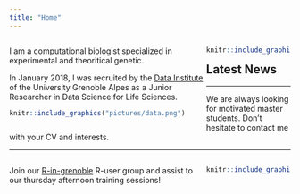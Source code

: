 ```yaml
---
title: "Home"
---
```


<style>
.column-left{
  float: left;
  width: 70%;
  text-align: left;
}
.column-right{
  float: right;
  width: 30%;
  text-align: right;
}
</style>



<div class="column-left">
I am a computational biologist specialized in experimental and theoritical genetic. 

In January 2018, I was recruited by the [Data Institute](https://data-institute.univ-grenoble-alpes.fr/) of the University Grenoble Alpes as a Junior Researcher in Data Science for Life Sciences.


```r
knitr::include_graphics("pictures/data.png")
```
</div>

<div class="column-right">
```r
knitr::include_graphics("pictures/mag_cv.png")
``` 
</div>


 


## Latest News


***

We are always looking for motivated master students. Don't hesitate to contact me with your CV and interests. 

***
<div class="column-left">
Join our [R-in-grenoble](https://r-in-grenoble.github.io/index.html) R-user group and assist to our thursday afternoon training sessions!
</div>

<div class="column-right">
```r
knitr::include_graphics("pictures/LOGO-R-in-grenoble_couleur.png")
``` 
</div>



